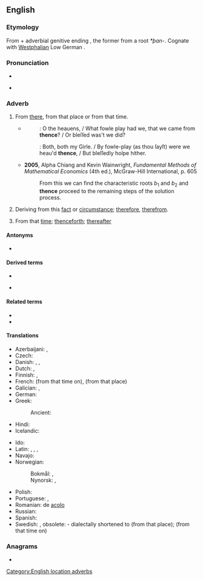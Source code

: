 ==English==

===Etymology===
From {{der|en|ang|þanon}} + adverbial genitive ending {{m|ang|-es}}, the former from a {{der|en|gem-pro|-}} root ''*þan-''. Cognate with [[w|Westphalian]] Low German {{l|nds|diëne}}.

===Pronunciation===
* {{IPA|en|/ðɛns/}}
* {{audio|en|en-us-thence.ogg|Audio (US)}}
*: {{rhymes|en|ɛns}}

===Adverb===
{{en-adv|-}}

# {{lb|en|formal}} From [[there]], from that place or from that time.
#: {{ux|en|I came '''thence'''.}}
#: {{ux|en|Cross fix at 6000 feet, '''thence''' descend to 3000 feet and fly direct to MAP (missed approach point).}}
#* {{RQ:Shakespeare Tempest|I|ii|page=2}}
#*: {{smallcaps|Miranda}}: O the heauens, / What fowle play had we, that we came from '''thence'''? / Or bleſſed was't we did?
#*: {{smallcaps|Prospero}}: Both, both my Girle. / By fowle-play (as thou ſayſt) were we heau'd '''thence''', / But bleſſedly holpe hither.
#* '''2005''', Alpha Chiang and Kevin Wainwright, ''Fundamental Methods of Mathematical Economics'' (4th ed.), McGraw-Hill International, p. 605
#*: From this we can find the characteristic roots <math>b_1</math> and <math>b_2</math> and '''thence''' proceed to the remaining steps of the solution process.
# {{lb|en|literary}} Deriving from this [[fact]] or [[circumstance]]; [[therefore]], [[therefrom]].
# {{lb|en|archaic}} From that [[time]]; [[thenceforth]]; [[thereafter]]

====Antonyms====
* {{l|en|thither}}

====Derived terms====
{{rel-top4|Terms derived from thence}}
* {{l|en|thenceforth}}
{{rel-mid}}
* {{l|en|thenceforward}}
{{rel-bottom}}

====Related terms====
* {{l|en|hence}}
* {{l|en|whence}}

====Translations====
{{trans-top|from there}}
* Azerbaijani: {{t|az|oradan}}, {{t|az|ordan}}
* Czech: {{t+|cs|odtud}}
* Danish: {{t|da|deraf følger}}, {{t|da|deden}}, {{t|da|derfra}}
* Dutch: {{t+|nl|daarvandaan}}, {{t+|nl|vandaar}}
* Finnish: {{t+|fi|tuolta}}, {{t+|fi|sieltä}}
* French: {{t+|fr|dès lors}} (from that time on), {{t+|fr|de là}} (from that place)
* Galician: {{t|gl|ende}} {{qualifier|archaic}}, {{t+|gl|en}} {{qualifier|archaic}}
* German: {{t+|de|daher}}
* Greek: {{t+|el|εκείθεν}}
*: Ancient: {{t|grc|ἐκεῖθεν}}
* Hindi: {{t|hi|वहाँ से}}
* Icelandic: {{t+|is|þaðan}}
{{trans-mid}}
* Ido: {{t+|io|depose}}
* Latin: {{t|la|illim}}, {{t|la|illinc}}, {{t+|la|inde}}, {{t|la|abinde}}
* Navajo: {{t|nv|kodóó}}
* Norwegian:
*: Bokmål: {{t|nb|derfra}}, {{t|nb|derifra}}
*: Nynorsk: {{t|nn|derifrå}}, {{t|nn|derfrå}}
* Polish: {{t+|pl|stamtąd}}
* Portuguese: {{t|pt|[[desde]] [[aí]]}}, {{t+|pt|daí}}
* Romanian: de [[acolo]]
* Russian: {{t+|ru|отту́да}}
* Spanish: {{t|es|desde ahí}}
* Swedish: {{t+|sv|därifrån}}, obsolete: {{t+|sv|dädan}} - dialectally shortened to {{t+|sv|dän}} (from that place); {{t+|sv|sedan}} (from that time on)
{{trans-bottom}}

===Anagrams===
* {{anagrams|en|a=ceehnt|techne}}

[[Category:English location adverbs]]